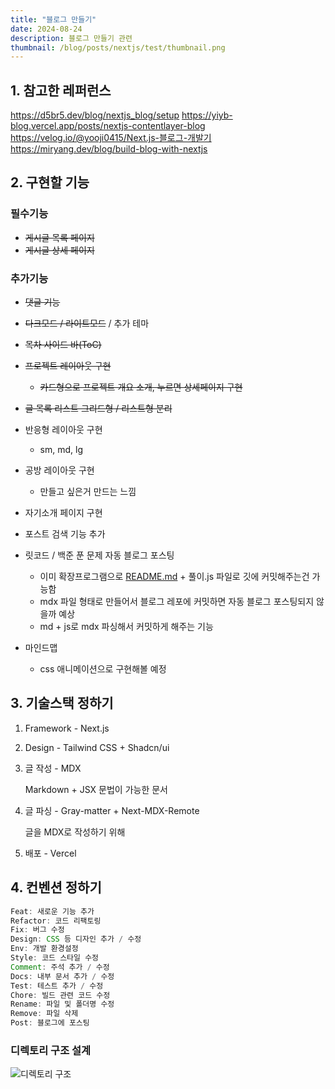 ```yaml
---
title: "블로그 만들기"
date: 2024-08-24
description: 블로그 만들기 관련
thumbnail: /blog/posts/nextjs/test/thumbnail.png
---
```


## 1. 참고한 레퍼런스

https://d5br5.dev/blog/nextjs_blog/setup
https://yiyb-blog.vercel.app/posts/nextjs-contentlayer-blog
https://velog.io/@yooji0415/Next.js-블로그-개발기
https://miryang.dev/blog/build-blog-with-nextjs

## 2. 구현할 기능

### 필수기능

-   ~~게시글 목록 페이지~~
-   ~~게시글 상세 페이지~~

### 추가기능

-   ~~댓글 기능~~
-   ~~다크모드 / 라이트모드~~ / 추가 테마
-   ~~목차 사이드 바(ToC)~~
- 	~~프로젝트 레이아웃 구현~~
    - ~~카드형으로 프로젝트 개요 소개, 누르면 상세페이지 구현~~
- 	~~글 목록 리스트 그리드형 / 리스트형 분리~~
- 	반응형 레이아웃 구현
    - sm, md, lg

- 	공방 레이아웃 구현
    - 만들고 싶은거 만드는 느낌

- 	자기소개 페이지 구현
- 	포스트 검색 기능 추가
- 	릿코드 / 백준 푼 문제 자동 블로그 포스팅
    - 이미 확장프로그램으로 [README.md](http://README.md) + 풀이.js 파일로 깃에 커밋해주는건 가능함
    - mdx 파일 형태로 만들어서 블로그 레포에 커밋하면 자동 블로그 포스팅되지 않을까 예상
    - md + js로 mdx 파싱해서 커밋하게 해주는 기능
- 	마인드맵
    - css 애니메이션으로 구현해볼 예정

## 3. 기술스택 정하기

1. Framework - Next.js
2. Design - Tailwind CSS + Shadcn/ui
3. 글 작성 - MDX

    Markdown + JSX 문법이 가능한 문서

4. 글 파싱 - Gray-matter + Next-MDX-Remote

    글을 MDX로 작성하기 위해

5. 배포 - Vercel

## 4. 컨벤션 정하기

```jsx
Feat: 새로운 기능 추가
Refactor: 코드 리팩토링
Fix: 버그 수정
Design: CSS 등 디자인 추가 / 수정
Env: 개발 환경설정
Style: 코드 스타일 수정
Comment: 주석 추가 / 수정
Docs: 내부 문서 추가 / 수정
Test: 테스트 추가 / 수정
Chore: 빌드 관련 코드 수정
Rename: 파일 및 폴더명 수정
Remove: 파일 삭제
Post: 블로그에 포스팅
```

### 디렉토리 구조 설계

![디렉토리 구조](/blog/posts/nextjs/test/imgs/1.png)